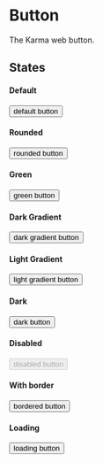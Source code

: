 
<Meta title="Components/Button" component={Button} />

# Button

The Karma web button.

## States

#### Default

<Preview>
  <Story name="default">
    <Button radius="default" background="green">default button</Button>
  </Story>
</Preview>

#### Rounded

<Preview>
  <Story name="rounded">
    <Button radius="rounded" background="green">rounded button</Button>
  </Story>
</Preview>

#### Green

<Preview>
  <Story name="green">
    <Button background="green">green button</Button>
  </Story>
</Preview>

#### Dark Gradient

<Preview>
  <Story name="darkGradient">
    <Button background="darkGradient">dark gradient button</Button>
  </Story>
</Preview>

#### Light Gradient

<Preview>
  <Story name="lightGradient">
    <Button background="lightGradient">light gradient button</Button>
  </Story>
</Preview>

#### Dark

<Preview>
  <Story name="dark">
    <Button background="dark">dark button</Button>
  </Story>
</Preview>

#### Disabled

<Preview>
  <Story name="disabled">
    <Button background="green" disabled>disabled button</Button>
  </Story>
</Preview>

#### With border

<Preview>
  <Story name="bordered">
    <div style={{background: '#20252E', padding: '20px'}}>
      <Button border>bordered button</Button>
    </div>
  </Story>
</Preview>

#### Loading

<Preview>
  <Story name="loading">
    <Button background="green" loading={1}>loading button</Button>
  </Story>
</Preview>